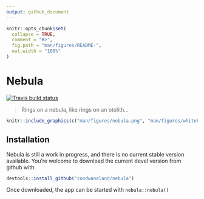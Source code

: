 ```yaml
---
output: github_document
---
```


<!-- README.md is generated from README.Rmd. Please edit that file -->

```r
knitr::opts_chunk$set(
  collapse = TRUE,
  comment = "#>",
  fig.path = "man/figures/README-",
  out.width = "100%"
)
```
# Nebula

<!-- badges: start -->
[![Travis build status](https://travis-ci.org/condwanaland/otolith-placeholder.svg?branch=master)](https://travis-ci.org/condwanaland/otolith-placeholder)
<!-- badges: end -->

> Rings on a nebula, like rings on an otolith...

```r
knitr::include_graphics(c("man/figures/nebula.png", "man/figures/whitebait-otolith-dark-small.png"))
```


## Installation

Nebula is still a work in progress, and there is no current stable version available. You're welcome to download the current devel version from github with:


``` r
devtools::install_github("condwanaland/nebula")
```

Once downloaded, the app can be started with `nebula::nebula()`
